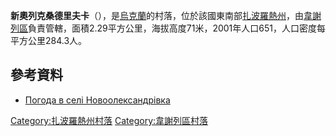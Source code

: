{{coord|47|6|24|N|34|54|27|E|scale:100000|display=title}}

'''新奧列克桑德里夫卡'''（{{lang-uk|Новоолександрівка}}），是[[烏克蘭|烏克蘭]]的村落，位於該國東南部[[扎波羅熱州|扎波羅熱州]]，由[[韋謝列區|韋謝列區]]負責管轄，面積2.29平方公里，海拔高度71米，2001年人口651，人口密度每平方公里284.3人。

==參考資料==
* [http://weather.in.ua/ua/zaporozhskaja/17845 Погода в селі Новоолександрівка] {{Wayback|url=http://weather.in.ua/ua/zaporozhskaja/17845 |date=20160305083111 }}

[[Category:扎波羅熱州村落|Category:扎波羅熱州村落]]
[[Category:韋謝列區村落|Category:韋謝列區村落]]


{{Zaporizhia-geo-stub}}